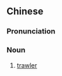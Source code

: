 {{also|拖网渔船}}
==Chinese==
{{zh-forms|s=拖网渔船|type=22}}

===Pronunciation===
{{zh-pron
|m=tuōwǎng yúchuán
|mn=thoa-bāng-hî-chûn/thoa-bāng-hû-chûn
|cat=n
}}

===Noun===
{{zh-noun|mw=條|mw2=艘}}

# [[trawler]]